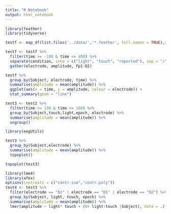 ```yaml
---
title: "R Notebook"
output: html_notebook
---
```




```r
library(feather)
library(tidyverse)
```

```r
testf <- map_df(list.files('../data/','*.feather', full.names = TRUE),~read_feather(.x), .id = "Subject")
```



```r
testf <- testf %>%
  filter(time >= -100 & time <= 400) %>%
  separate(condition, into = c("light", "touch", "reported"), sep = "/") %>%
  gather(electrode, amplitude, Fp1:O2) 
```


```r
testf %>% 
  group_by(Subject, electrode, time) %>%
  summarise(amplitude = mean(amplitude)) %>%
  ggplot(aes(x = time, y = amplitude, colour = electrode)) +
  stat_summary(geom = "line")
```

```r
test3 <- test2 %>%
  filter(time >= 130 & time <= 160) %>%
  group_by(Subject,touch,light,epoch, electrode) %>%
  summarise(amplitude = mean(amplitude)) %>%
  ungroup()
```


```r
library(eegUtils)

test3 %>%
  group_by(Subject,electrode) %>%
  summarise(amplitude = mean(amplitude)) %>%
  topoplot()

topoplot(test3)


```

```r
library(lme4)
library(afex)
options(contrasts = c("contr.sum","contr.poly"))
test4 <- test3 %>%
  filter(electrode == "Oz" | electrode == "O1" | electrode == "O2") %>%
  group_by(Subject, light, touch, epoch) %>%
  summarise(amplitude = mean(amplitude)) %>%
  lmer(amplitude ~ light* touch + (0+ light:touch |Subject), data = .)
  

```

